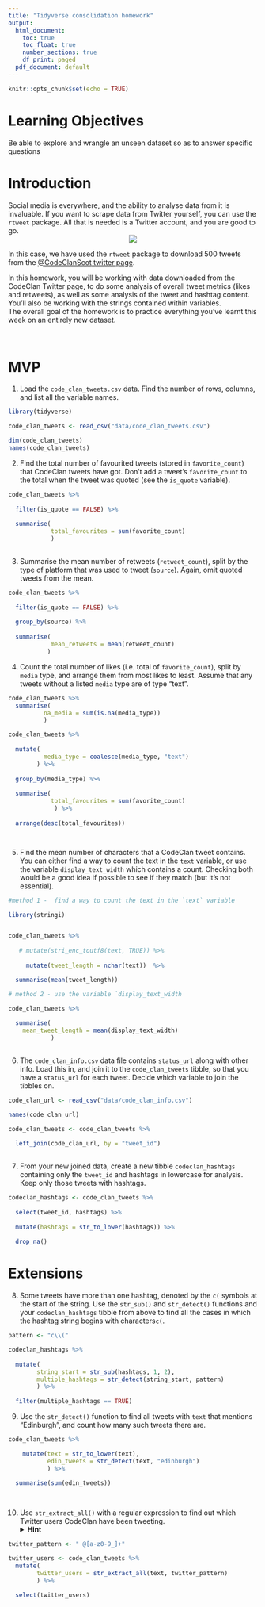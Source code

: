 ```yaml
---
title: "Tidyverse consolidation homework"
output:
  html_document:
    toc: true
    toc_float: true
    number_sections: true
    df_print: paged
  pdf_document: default
---
```


```r
knitr::opts_chunk$set(echo = TRUE)
```


# Learning Objectives 

Be able to explore and wrangle an unseen dataset so as to answer specific questions

# Introduction

Social media is everywhere, and the ability to analyse data from it is invaluable. If you want to scrape data from Twitter yourself, you can use the `rtweet` package. All that is needed is a Twitter account, and you are good to go. 
<center>
![](http://www.storybench.org/wp-content/uploads/2018/11/rtweet-730x461.png)
</center>

In this case, we have used the `rtweet` package to download 500 tweets from the [@CodeClanScot twitter page](https://twitter.com/CodeClanScot). 
  
In this homework, you will be working with data downloaded from the CodeClan Twitter page, to do some analysis of overall tweet metrics (likes and retweets), as well as some analysis of the tweet and hashtag content. You'll also be working with the strings contained within variables. 
<br>
The overall goal of the homework is to practice everything you've learnt this week on an entirely new dataset. 
<br>

<br>

# MVP 

1. Load the `code_clan_tweets.csv` data. Find the number of rows, columns, and list all the variable names. 

```r
library(tidyverse)

code_clan_tweets <- read_csv("data/code_clan_tweets.csv")

dim(code_clan_tweets)
names(code_clan_tweets)
```


2. Find the total number of favourited tweets (stored in `favorite_count`) that CodeClan tweets have got. Don't add a tweet's `favorite_count` to the total when the tweet was quoted (see the `is_quote` variable).  

```r
code_clan_tweets %>% 
  
  filter(is_quote == FALSE) %>%
 
  summarise(
            total_favourites = sum(favorite_count)
            )
  

```





3. Summarise the mean number of retweets (`retweet_count`), split by the type of platform that was used to tweet (`source`). Again, omit quoted tweets from the mean.

```r

code_clan_tweets %>%
  
  filter(is_quote == FALSE) %>% 
  
  group_by(source) %>% 
  
  summarise(
            mean_retweets = mean(retweet_count)
           )

```


4. Count the total number of likes (i.e. total of `favorite_count`), split by `media` type, and arrange them from most likes to least. Assume that any tweets without a listed `media` type are of type "text".  

```r
code_clan_tweets %>% 
  summarise(
          na_media = sum(is.na(media_type))
          )
```

```r
code_clan_tweets %>% 
  
  mutate(
          media_type = coalesce(media_type, "text")
        ) %>% 
  
  group_by(media_type) %>% 
  
  summarise(
            total_favourites = sum(favorite_count)
             ) %>% 
  
  arrange(desc(total_favourites))




```


5. Find the mean number of characters that a CodeClan tweet contains.  You can either find a way to count the text in the `text` variable, or use the variable `display_text_width` which contains a count. Checking both would be a good idea if possible to see if they match (but it's not essential). 

```r
#method 1 -  find a way to count the text in the `text` variable

library(stringi)


code_clan_tweets %>% 
  
   # mutate(stri_enc_toutf8(text, TRUE)) %>% 
 
     mutate(tweet_length = nchar(text))  %>% 

  summarise(mean(tweet_length))

```



```r
# method 2 - use the variable `display_text_width

code_clan_tweets %>% 
  
  summarise(
    mean_tweet_length = mean(display_text_width)
            )
  
```



6. The `code_clan_info.csv` data file contains `status_url` along with other info. Load this in, and join it to the `code_clan_tweets` tibble, so that you have a `status_url` for each tweet. Decide which variable to join the tibbles on.  

```r

code_clan_url <- read_csv("data/code_clan_info.csv")

names(code_clan_url)

code_clan_tweets <- code_clan_tweets %>% 
  
  left_join(code_clan_url, by = "tweet_id")
  
```





7. From your new joined data, create a new tibble `codeclan_hashtags` containing only the `tweet_id` and hashtags in lowercase for analysis. Keep only those tweets with hashtags.

```r
codeclan_hashtags <- code_clan_tweets %>% 
  
  select(tweet_id, hashtags) %>% 
  
  mutate(hashtags = str_to_lower(hashtags)) %>% 
  
  drop_na()
```



# Extensions

8. Some tweets have more than one hashtag, denoted by the `c(` symbols at the start of the string. Use the `str_sub()` and `str_detect()` functions and your `codeclan_hashtags` tibble from above to find all the cases in which the hashtag string begins with characters`c(`.

```r

pattern <- "c\\("

codeclan_hashtags %>% 
  
  mutate(
        string_start = str_sub(hashtags, 1, 2), 
        multiple_hashtags = str_detect(string_start, pattern)
        ) %>% 
  
  filter(multiple_hashtags == TRUE)

```




9. Use the `str_detect()` function to find all tweets with `text` that mentions "Edinburgh", and count how many such tweets there are. 

```r

code_clan_tweets %>% 

    mutate(text = str_to_lower(text),
           edin_tweets = str_detect(text, "edinburgh")
           ) %>% 
  
  summarise(sum(edin_tweets))

  
```




10. Use `str_extract_all()` with a regular expression to find out which Twitter users CodeClan have been tweeting. 
<details>
<summary>**Hint**</summary>
Think about all the different characters which could be in a Twitter username, do a bit of online research
</details>

```r
twitter_pattern <- " @[a-z0-9_]+"

twitter_users <- code_clan_tweets %>%
  mutate(
        twitter_users = str_extract_all(text, twitter_pattern)
        ) %>% 
  
  select(twitter_users)
  
  


```




